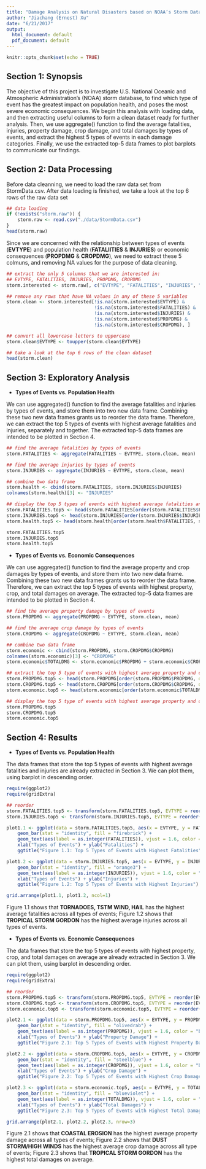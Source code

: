 ```yaml
---
title: "Damage Analysis on Natural Disasters based on NOAA’s Storm Database"
author: "Jiachang (Ernest) Xu"
date: "6/21/2017"
output:
  html_document: default
  pdf_document: default
---
```


```r
knitr::opts_chunk$set(echo = TRUE)
```

## Section 1: Synopsis

The objective of this project is to investigate U.S. National Oceanic and Atmospheric Administration's (NOAA) storm database, to find which type of event has the greatest impact on population health, and poses the most severe economic consequences. We begin this analysis with loading data, and then extracting useful columns to form a clean dataset ready for further analysis. Then, we use aggregate() function to find the average fatalities, injuries, property damage, crop damage, and total damages by types of events, and extract the highest 5 types of events in each damage categories. Finally, we use the extracted top-5 data frames to plot barplots to communicate our findings.

## Section 2: Data Processing

Before data cleanning, we need to load the raw data set from StormData.csv. After data loading is finished, we take a look at the top 6 rows of the raw data set

```r
## data loading
if (!exists("storm.raw")) {
    storm.raw <- read.csv("./data/StormData.csv")
}
head(storm.raw)
```

Since we are concerned with the relationship between types of events (**EVTYPE**) and population health (**FATALIITIES** & **INJURIES**) or economic consequences (**PROPDMG** & **CROPDMG**), we need to extract these 5 colmuns, and removing NA values for the purpose of data cleaning.

```r
## extract the only 5 columns that we are interested in: 
## EVTYPE, FATALITIES, INJURIES, PROPDMG, CROPDMG
storm.interested <- storm.raw[, c("EVTYPE", "FATALITIES", "INJURIES", "PROPDMG", "CROPDMG")]

## remove any rows that have NA values in any of these 5 variables
storm.clean <- storm.interested[!is.na(storm.interested$EVTYPE) & 
                                !is.na(storm.interested$FATALITIES) & 
                                !is.na(storm.interested$INJURIES) & 
                                !is.na(storm.interested$PROPDMG) & 
                                !is.na(storm.interested$CROPDMG), ]

## convert all lowercase letters to uppercase
storm.clean$EVTYPE <- toupper(storm.clean$EVTYPE)

## take a look at the top 6 rows of the clean dataset
head(storm.clean)
```

## Section 3: Exploratory Analysis

 * **Types of Events vs. Population Health**

We can use aggregated() function to find the average fatalities and injuries by types of events, and store them into two new data frame. Combining these two new data frames grants us to reorder the data frame. Therefore, we can extract the top 5 types of events with highest average fatalities and injuries, separately and together. The extracted top-5 data frames are intended to be plotted in Section 4.

```r
## find the average fatalities by types of events
storm.FATALITIES <- aggregate(FATALITIES ~ EVTYPE, storm.clean, mean)

## find the average injuries by types of events
storm.INJURIES <- aggregate(INJURIES ~ EVTYPE, storm.clean, mean)

## combine two data frame
storm.health <- cbind(storm.FATALITIES, storm.INJURIES$INJURIES)
colnames(storm.health)[3] <- "INJURIES"

## display the top 5 types of events with highest average fatalities and injuries, separately and together
storm.FATALITIES.top5 <- head(storm.FATALITIES[order(storm.FATALITIES$FATALITIES, decreasing = TRUE), ], 5)
storm.INJURIES.top5 <- head(storm.INJURIES[order(storm.INJURIES$INJURIES, decreasing = TRUE), ], 5)
storm.health.top5 <- head(storm.health[order(storm.health$FATALITIES, storm.health$INJURIES, decreasing = TRUE), ], 5)

storm.FATALITIES.top5
storm.INJURIES.top5
storm.health.top5
```
 
 * **Types of Events vs. Economic Consequences**

We can use aggregated() function to find the average property and crop damages by types of events, and store them into two new data frame. Combining these two new data frames grants us to reorder the data frame. Therefore, we can extract the top 5 types of events with highest property, crop, and total damages on average. The extracted top-5 data frames are intended to be plotted in Section 4.

```r
## find the average property damage by types of events
storm.PROPDMG <- aggregate(PROPDMG ~ EVTYPE, storm.clean, mean)

## find the average crop damage by types of events
storm.CROPDMG <- aggregate(CROPDMG ~ EVTYPE, storm.clean, mean)

## combine two data frame
storm.economic <- cbind(storm.PROPDMG, storm.CROPDMG$CROPDMG)
colnames(storm.economic)[3] <- "CROPDMG"
storm.economic$TOTALDMG <- storm.economic$PROPDMG + storm.economic$CROPDMG

## extract the top 5 type of events with highest average property and crop damages, seperately and together
storm.PROPDMG.top5 <- head(storm.PROPDMG[order(storm.PROPDMG$PROPDMG, decreasing = TRUE), ], 5)
storm.CROPDMG.top5 <- head(storm.CROPDMG[order(storm.CROPDMG$CROPDMG, decreasing = TRUE), ], 5)
storm.economic.top5 <- head(storm.economic[order(storm.economic$TOTALDMG, decreasing = TRUE), ], 5)

## display the top 5 type of events with highest average property and crop damages, seperately and together
storm.PROPDMG.top5
storm.CROPDMG.top5
storm.economic.top5
```

## Section 4: Results

 * **Types of Events vs. Population Health**
 
The data frames that store the top 5 types of events with highest average fatalities and injuries are already extracted in Section 3. We can plot them, using barplot in descending order.
 
```r
require(ggplot2)
require(gridExtra)

## reorder
storm.FATALITIES.top5 <- transform(storm.FATALITIES.top5, EVTYPE = reorder(EVTYPE, -FATALITIES))
storm.INJURIES.top5 <- transform(storm.INJURIES.top5, EVTYPE = reorder(EVTYPE, -INJURIES))

plot1.1 <- ggplot(data = storm.FATALITIES.top5, aes(x = EVTYPE, y = FATALITIES)) + 
    geom_bar(stat = "identity", fill = "firebrick") +
    geom_text(aes(label = as.integer(FATALITIES)), vjust = 1.6, color = "black", size = 3.5) +
    xlab("Types of Events") + ylab("Fatalities") + 
    ggtitle("Figure 1.1: Top 5 Types of Events with Highest Fatalities")

plot1.2 <- ggplot(data = storm.INJURIES.top5, aes(x = EVTYPE, y = INJURIES)) + 
    geom_bar(stat = "identity", fill = "orange3") +
    geom_text(aes(label = as.integer(INJURIES)), vjust = 1.6, color = "black", size = 3.5) +
    xlab("Types of Events") + ylab("Injuries") + 
    ggtitle("Figure 1.2: Top 5 Types of Events with Highest Injuries")

grid.arrange(plot1.1, plot1.2, ncol=1)
```

Figure 1.1 shows that **TORNADOES, TSTM WIND, HAIL** has the highest average fatalities across all types of events; Figure 1.2 shows that **TROPICAL STORM GORDON** has the highest average injuries across all types of events.

 * **Types of Events vs. Economic Consequences**

The data frames that store the top 5 types of events with highest property, crop, and total damages on average are already extracted in Section 3. We can plot them, using barplot in descending order.

```r
require(ggplot2)
require(gridExtra)

## reorder
storm.PROPDMG.top5 <- transform(storm.PROPDMG.top5, EVTYPE = reorder(EVTYPE, -PROPDMG))
storm.CROPDMG.top5 <- transform(storm.CROPDMG.top5, EVTYPE = reorder(EVTYPE, -CROPDMG))
storm.economic.top5 <- transform(storm.economic.top5, EVTYPE = reorder(EVTYPE, -TOTALDMG))

plot2.1 <- ggplot(data = storm.PROPDMG.top5, aes(x = EVTYPE, y = PROPDMG)) + 
    geom_bar(stat = "identity", fill = "olivedrab") +
    geom_text(aes(label = as.integer(PROPDMG)), vjust = 1.6, color = "black", size = 3.5) +
    xlab("Types of Events") + ylab("Property Damage") + 
    ggtitle("Figure 2.1: Top 5 Types of Events with Highest Property Damage")

plot2.2 <- ggplot(data = storm.CROPDMG.top5, aes(x = EVTYPE, y = CROPDMG)) + 
    geom_bar(stat = "identity", fill = "steelblue") +
    geom_text(aes(label = as.integer(CROPDMG)), vjust = 1.6, color = "black", size = 3.5) +
    xlab("Types of Events") + ylab("Crop Damage") + 
    ggtitle("Figure 2.2: Top 5 Types of Events with Highest Crop Damages")

plot2.3 <- ggplot(data = storm.economic.top5, aes(x = EVTYPE, y = TOTALDMG)) + 
    geom_bar(stat = "identity", fill = "blueviolet") +
    geom_text(aes(label = as.integer(TOTALDMG)), vjust = 1.6, color = "black", size = 3.5) +
    xlab("Types of Events") + ylab("Total Damages") + 
    ggtitle("Figure 2.3: Top 5 Types of Events with Highest Total Damages")

grid.arrange(plot2.1, plot2.2, plot2.3, nrow=3)
```

Figure 2.1 shows that **COASTAL EROSION** has the highest average property damage across all types of events; Figure 2.2 shows that **DUST STORM/HIGH WINDS** has the highest average crop damage across all type of events; Figure 2.3 shows that **TROPICAL STORM GORDON** has the highest total damages on average.